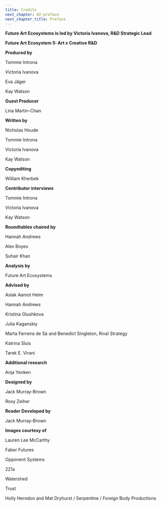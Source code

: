 ```yaml
---
title: Credits
next_chapter: 02-preface
next_chapter_title: Preface
---
```


<Box>

**Future Art Ecosystems is led by Victoria Ivanova, R&D Strategic Lead**

**Future Art Ecosystem 5: Art x Creative R&D**

**Produced by**

Tommie Introna

Victoria Ivanova

Eva Jäger

Kay Watson

**Guest Producer**

Lina Martin-Chan

**Written by**

Nicholas Houde

Tommie Introna

Victoria Ivanova

Kay Watson

**Copyediting**

William Kherbek

**Contributor interviews**

Tommie Introna

Victoria Ivanova

Kay Watson

**Roundtables chaired by**

Hannah Andrews

Alex Boyes

Suhair Khan

**Analysis by**

Future Art Ecosystems

**Advised by**

Aslak Aamot Helm

Hannah Andrews

Kristina Glushkova

Julia Kaganskiy

Marta Ferreira de Sá and Benedict Singleton, Rival Strategy

Katrina Sluis

Tarek E. Virani

**Additional research**

Anja Yenken

**Designed by**

Jack Murray-Brown

Roxy Zeiher

**Reader Developed by**

Jack Murray-Brown

**Images courtesy of**

Lauren Lee McCarthy

Faber Futures

Opponent Systems

221a

Watershed

Trust

Holly Herndon and Mat Dryhurst / Serpentine / Foreign Body Productions

</Box>
